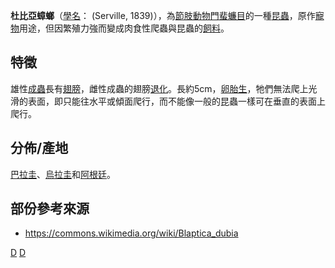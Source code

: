 {{多個問題|
{{copyedit|time=2015-05-14T18:37:39+00:00}}
{{unreferenced|time=2015-05-14T01:05:21+00:00}}
{{expand|time=2015-05-14T18:37:39+00:00}}
}}
{{Speciesbox
| taxon = Blaptica dubia
| image =黃金杜比亞.jpg
| image_caption = 杜比亞
| authority = Serville, 1839
}}

'''杜比亞蟑螂'''（[[學名|學名]]：{{lang|la|''Blaptica dubia''}} (Serville, 1839)），為[[節肢動物門|節肢動物門]][[蜚蠊目|蜚蠊目]]的一種[[昆蟲|昆蟲]]，原作[[寵物|寵物]]用途，但因繁殖力強而變成肉食性爬蟲與昆蟲的[[飼料|飼料]]。

== 特徵 ==
雄性[[成蟲|成蟲]]長有[[翅膀|翅膀]]，雌性成蟲的翅膀[[痕跡器官|退化]]。長約5cm，[[卵胎生|卵胎生]]，牠們無法爬上光滑的表面，即只能往水平或傾面爬行，而不能像一般的昆蟲一樣可在垂直的表面上爬行。

==分佈/產地==
[[巴拉圭|巴拉圭]]、[[烏拉圭|烏拉圭]]和[[阿根廷|阿根廷]]。

==部份參考來源==
* https://commons.wikimedia.org/wiki/Blaptica_dubia {{Wayback|url=https://commons.wikimedia.org/wiki/Blaptica_dubia |date=20210303183403 }}

{{Taxonbar}}
[[Category:_1839年描述的昆虫|D]]
[[Category:匍蜚蠊科|D]]